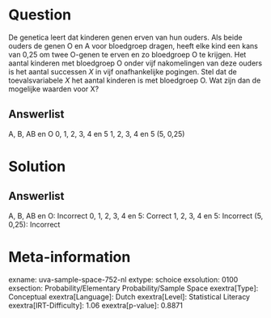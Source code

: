 Question
========

De genetica leert dat kinderen genen erven van hun ouders. Als beide
ouders de genen O en A voor bloedgroep dragen, heeft elke kind een kans
van 0,25 om twee O-genen te erven en zo bloedgroep O te krijgen. Het
aantal kinderen met bloedgroep O onder vijf nakomelingen van deze ouders
is het aantal successen *X* in vijf onafhankelijke pogingen. Stel dat de
toevalsvariabele *X* het aantal kinderen is met bloedgroep O. Wat zijn
dan de mogelijke waarden voor X?

Answerlist
----------

A, B, AB en O
0, 1, 2, 3, 4 en 5
1, 2, 3, 4 en 5
(5, 0,25)

Solution
========

Answerlist
----------

A, B, AB en O: Incorrect
0, 1, 2, 3, 4 en 5: Correct
1, 2, 3, 4 en 5: Incorrect
(5, 0,25): Incorrect

Meta-information
================
exname: uva-sample-space-752-nl
extype: schoice
exsolution: 0100
exsection: Probability/Elementary Probability/Sample Space
exextra[Type]: Conceptual
exextra[Language]: Dutch
exextra[Level]: Statistical Literacy
exextra[IRT-Difficulty]: 1.06
exextra[p-value]: 0.8871
